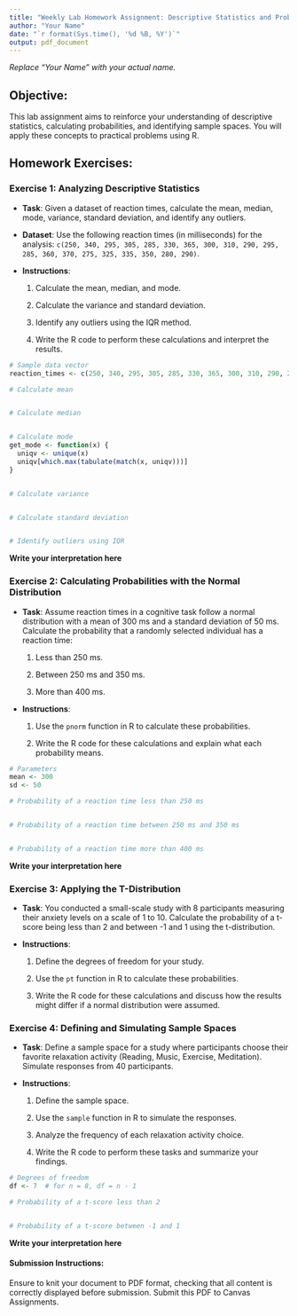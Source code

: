 ```yaml
---
title: "Weekly Lab Homework Assignment: Descriptive Statistics and Probability"
author: "Your Name"
date: "`r format(Sys.time(), '%d %B, %Y')`"
output: pdf_document
---
```


*Replace "Your Name" with your actual name.*

## Objective:

This lab assignment aims to reinforce your understanding of descriptive statistics, calculating probabilities, and identifying sample spaces. You will apply these concepts to practical problems using R.

## Homework Exercises:

### Exercise 1: Analyzing Descriptive Statistics

-   **Task**: Given a dataset of reaction times, calculate the mean, median, mode, variance, standard deviation, and identify any outliers.

-   **Dataset**: Use the following reaction times (in milliseconds) for the analysis: `c(250, 340, 295, 305, 285, 330, 365, 300, 310, 290, 295, 285, 360, 370, 275, 325, 335, 350, 280, 290)`.

-   **Instructions**:

    1.  Calculate the mean, median, and mode.

    2.  Calculate the variance and standard deviation.

    3.  Identify any outliers using the IQR method.

    4.  Write the R code to perform these calculations and interpret the results.

```r
# Sample data vector
reaction_times <- c(250, 340, 295, 305, 285, 330, 365, 300, 310, 290, 295, 285, 360, 370, 275, 325, 335, 350, 280, 290)

# Calculate mean


# Calculate median


# Calculate mode
get_mode <- function(x) {
  uniqv <- unique(x)
  uniqv[which.max(tabulate(match(x, uniqv)))]
}


# Calculate variance


# Calculate standard deviation


# Identify outliers using IQR


```

**Write your interpretation here**

### Exercise 2: Calculating Probabilities with the Normal Distribution

-   **Task**: Assume reaction times in a cognitive task follow a normal distribution with a mean of 300 ms and a standard deviation of 50 ms. Calculate the probability that a randomly selected individual has a reaction time:

    1.  Less than 250 ms.

    2.  Between 250 ms and 350 ms.

    3.  More than 400 ms.

-   **Instructions**:

    1.  Use the `pnorm` function in R to calculate these probabilities.

    2.  Write the R code for these calculations and explain what each probability means.

```r
# Parameters
mean <- 300
sd <- 50

# Probability of a reaction time less than 250 ms


# Probability of a reaction time between 250 ms and 350 ms


# Probability of a reaction time more than 400 ms


```

**Write your interpretation here**

### Exercise 3: Applying the T-Distribution

-   **Task**: You conducted a small-scale study with 8 participants measuring their anxiety levels on a scale of 1 to 10. Calculate the probability of a t-score being less than 2 and between -1 and 1 using the t-distribution.

-   **Instructions**:

    1.  Define the degrees of freedom for your study.

    2.  Use the `pt` function in R to calculate these probabilities.

    3.  Write the R code for these calculations and discuss how the results might differ if a normal distribution were assumed.

### Exercise 4: Defining and Simulating Sample Spaces

-   **Task**: Define a sample space for a study where participants choose their favorite relaxation activity (Reading, Music, Exercise, Meditation). Simulate responses from 40 participants.

-   **Instructions**:

    1.  Define the sample space.

    2.  Use the `sample` function in R to simulate the responses.

    3.  Analyze the frequency of each relaxation activity choice.

    4.  Write the R code to perform these tasks and summarize your findings.

```r
# Degrees of freedom
df <- 7  # for n = 8, df = n - 1

# Probability of a t-score less than 2


# Probability of a t-score between -1 and 1


```

**Write your interpretation here**


#### Submission Instructions:

Ensure to knit your document to PDF format, checking that all content is correctly displayed before submission. Submit this PDF to Canvas Assignments.
